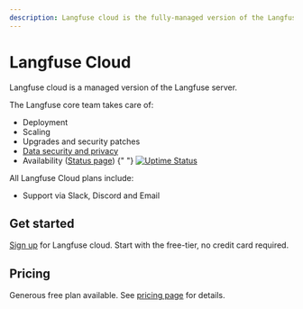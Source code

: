 ```yaml
---
description: Langfuse cloud is the fully-managed version of the Langfuse server. Start without credit card, generous free-tier.
---
```


# Langfuse Cloud

Langfuse cloud is a managed version of the Langfuse server.

The Langfuse core team takes care of:

- Deployment
- Scaling
- Upgrades and security patches
- [Data security and privacy](/docs/data-security-privacy)
- Availability ([Status page](https://status.langfuse.com))
  {" "}
  <a href="https://status.langfuse.com">
    <img
      src="https://uptime.betterstack.com/status-badges/v1/monitor/udlc.svg"
      alt="Uptime Status"
    />
  </a>

All Langfuse Cloud plans include:

- Support via Slack, Discord and Email

## Get started

[Sign up](https://cloud.langfuse.com/auth/sign-up) for Langfuse cloud. Start with the free-tier, no credit card required.

## Pricing

Generous free plan available. See [pricing page](/#pricing) for details.
